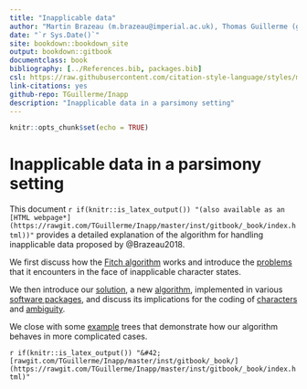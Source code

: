 ```yaml
--- 
title: "Inapplicable data"
author: "Martin Brazeau (m.brazeau@imperial.ac.uk), Thomas Guillerme (guillert@tcd.ie) and Martin Smith (martin.smith@durham.ac.uk)"
date: "`r Sys.Date()`"
site: bookdown::bookdown_site
output: bookdown::gitbook
documentclass: book
bibliography: [../References.bib, packages.bib]
csl: https://raw.githubusercontent.com/citation-style-language/styles/master/apa-old-doi-prefix.csl
link-citations: yes
github-repo: TGuillerme/Inapp
description: "Inapplicable data in a parsimony setting"
---
```



```r
knitr::opts_chunk$set(echo = TRUE)
```

# Inapplicable data in a parsimony setting {-}

This document `r if(knitr::is_latex_output()) "(also available as an [HTML webpage*](https://rawgit.com/TGuillerme/Inapp/master/inst/gitbook/_book/index.html))"` provides a detailed explanation of the algorithm for handling
inapplicable data proposed by @Brazeau2018.

We first discuss how the [Fitch algorithm](#fitch) works and introduce
the [problems](#problems) that it encounters in the face of inapplicable character states.

We then introduce our [solution](#solution), a new [algorithm](#algorithm), implemented in
various [software packages](#software), and discuss its
implications for the coding of [characters](#coding) and [ambiguity](#ambiguity).

We close with some [example](#examples) trees that demonstrate how our algorithm behaves in more complicated cases.

 `r if(knitr::is_latex_output()) "&#42; [rawgit.com/TGuillerme/Inapp/master/inst/gitbook/_book/](https://rawgit.com/TGuillerme/Inapp/master/inst/gitbook/_book/index.html)"`
